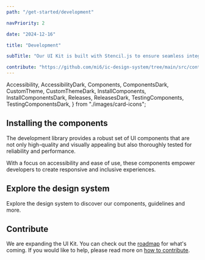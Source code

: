 ```yaml
---
path: "/get-started/development"

navPriority: 2

date: "2024-12-16"

title: "Development"

subTitle: "Our UI Kit is built with Stencil.js to ensure seamless integration across React, Vue, Angular, and other frameworks."

contribute: "https://github.com/mi6/ic-design-system/tree/main/src/content/structured/get-started/development.mdx"
---
```


  Accessibility,
  AccessibilityDark,
  Components,
  ComponentsDark,
  CustomTheme,
  CustomThemeDark,
  InstallComponents,
  InstallComponentsDark,
  Releases,
  ReleasesDark,
  TestingComponents,
  TestingComponentsDark,
} from "./images/card-icons";

## Installing the components

The development library provides a robust set of UI components that are not only high-quality and visually appealing but also thoroughly tested for reliability and performance.

With a focus on accessibility and ease of use, these components empower developers to create responsive and inclusive experiences.

<div className="get-started-vertical-cards">
  <GetStartedVerticalCard
    heading="Install the components"
    message="Install and use the UI Kit component library. Use React or web components to quickly build accessible interfaces."
    href="/get-started/development/install-components"
    imageSrc={[InstallComponents, InstallComponentsDark]}
    imageAlt="A download icon"
  />
  <GetStartedVerticalCard
    heading="Test the components"
    message="Test the UI Kit components within the shadow DOM using a testing framework."
    href="/get-started/development/test-components"
    imageSrc={[TestingComponents, TestingComponentsDark]}
    imageAlt="A laptop displaying a checklist"
  />
</div>

## Explore the design system

Explore the design system to discover our components, guidelines and more.

<div className="get-started-horizontal-cards">
  <GetStartedHorizontalCard
    heading="Components"
    message="Rapidly build apps that work robustly across frameworks."
    href="/components"
    imageSrc={[Components, ComponentsDark]}
    imageAlt="A diamond shape split into four sections"
  />
  <GetStartedHorizontalCard
    heading="Accessibility"
    message="Design, build, and test apps and services that work for everyone. "
    href="/accessibility"
    imageSrc={[Accessibility, AccessibilityDark]}
    imageAlt="An accessibility icon"
  />
  <GetStartedHorizontalCard
    heading="Custom themes"
    message="How to change the appearance of some components."
    href="/get-started/development/custom-theme"
    imageSrc={[CustomTheme, CustomThemeDark]}
    imageAlt="A triangle on top of a square and a circle"
  />
  <GetStartedHorizontalCard
    heading="Releases"
    message="Our approach to releases and versioning."
    href="/get-started/releases-versions"
    imageSrc={[Releases, ReleasesDark]}
    alt="A rocket ship"
  />
</div>

## Contribute

We are expanding the UI Kit. You can check out the [roadmap](/community/roadmap) for what's coming. If you would like to help, please read more on [how to contribute](/community).
